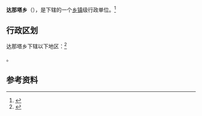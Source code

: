 {{中国乡级行政区|54/23/28/216/000}}

'''达那塔乡'''（{{bo|z=རྟ་ནག་མདའ་}}），是{{PRC admin/fullname|54/23/28/216/000|3}}下辖的一个[[乡镇|乡镇]]级行政单位。<ref>{{PRC admin/ref sgc|{{PRC admin/parent|54/23/28/216/000}}}}</ref>

== 行政区划 ==

达那塔乡下辖以下地区：<ref>{{PRC admin/ref sgc|54/23/28/216/000}}</ref>

{{PRC admin/children|54/23/28/216/000}}。

== 参考资料 ==

{{reflist}}

{{行政区划小作品}}
{{PRC admin/navcat|54/23/28/216/000}}